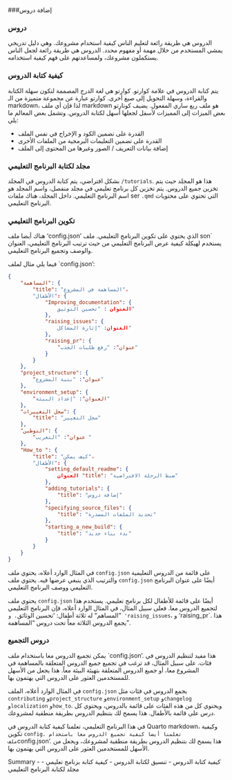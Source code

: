 ###إضافة دروس

### دروس
الدروس هي طريقة رائعة لتعليم الناس كيفية استخدام مشروعك. وهي دليل تدريجي يمشي المستخدم من خلال مهمة أو مفهوم محدد. الدروس هي طريقة رائعة لجعل الناس يستكملون مشروعك، ولمساعدتهم على فهم كيفية استخدامه.

### كيفية كتابة الدروس
يتم كتابة الدروس في علامة كوارتو. كوارتو هي لغة الدرج المصممة لتكون سهلة الكتابة والقراءة، وسهلة التحويل إلى صيغ أخرى. كوارتو عبارة عن مجموعة متميزة من الـ markdown، لذا فإن أي ملف markdown هو ملف ربع ساري المفعول. يضيف كونارتو بعض الميزات إلى المميزات لأسفل لجعلها أسهل لكتابة الدروس. وتشمل بعض المعالم ما يلي:

- القدرة على تضمين الكود و الإخراج في نفس الملف
- القدرة على تضمين التعليمات البرمجية من الملفات الأخرى
- إضافة بيانات التعريف / الصور وغيرها من المحتوى إلى الملف


### مجلد لكتابة البرنامج التعليمي 
بشكل افتراضي، يتم كتابة الدروس في المجلد `/tutorials`. هذا هو المجلد حيث يتم تخزين جميع الدروس. يتم تخزين كل برنامج تعليمي في مجلد منفصل، واسم المجلد هو اسم البرنامج التعليمي. داخل المجلد، هناك ملفات ser<unk> `.qmd` التي تحتوي على محتويات البرنامج التعليمي. 


### تكوين البرنامج التعليمي
هناك أيضا ملف 'config.json' الذي يحتوي على تكوين البرنامج التعليمي. ملف son` يستخدم لهيكلة كيفية عرض البرنامج التعليمي من حيث ترتيب البرنامج التعليمي، العنوان والوصف وتجميع البرنامج التعليمي.

فيما يلي مثال لملف `config.json':

```json
{
    "المساهمة": {
        "title": "المساهمة في المشروع"،
        "الأطفال": {
            "Improving_documentation": {
                العنوان : "تحسين التوثيق"
            },
            "raising_issues": {
                العنوان: "إثارة المشاكل"
            },
            "raising_pr": {
                "عنوان": "رفع طلبات الجذب"
            }
        }
    },
    "project_structure": {
        "عنوان": "بنية المشروع"
    },
    "environment_setup": {
        "العنوان": "إعداد البيئة"
    },
    "سجل التغييرات": {
        "title": "سجل التغيير"
    },
    "التوطين": {
        "عنوان": "التعريب "
    },
    "How_to ": {
        "title": "كيف يمكن"،
        "الأطفال": {
            "setting_default_readme": {
                العنوان "title": "ضبط الرحلة الافتراضية"
            },
            "adding_tutorials": {
                "title": "إضافة دروس"
            },
            "specifying_source_files": {
                "title": "تحديد الملفات المصدرة"
            },
            "starting_a_new_build": {
                "title": "بدء بناء جديد"
            }
        }
    }
}

```

في المثال الوارد أعلاه، يحتوي ملف `config.json` على قائمة من الدروس التعليمية والترتيب الذي ينبغي عرضها فيه. يحتوي ملف `config.json` أيضًا على عنوان البرنامج التعليمي ووصف البرنامج التعليمي.

يحتوي ملف `config.json` أيضًا على قائمة للأطفال لكل برنامج تعليمي. يستخدم هذا لتجميع الدروس معا. فعلى سبيل المثال، في المثال الوارد أعلاه، فإن البرنامج التعليمي ”المساهم“ له ثلاثة أطفال: 'تحسين الوثائق`، و 'raising_issues`، و 'raising_pr`. هذا يجمع الدروس الثلاثة معاً تحت دروس "المساهمة".

### دروس التجميع
يمكن تجميع الدروس معا باستخدام ملف `config.json'. هذا مفيد لتنظيم الدروس في فئات. على سبيل المثال، قد ترغب في تجميع جميع الدروس المتعلقة بالمساهمة في المشروع معا، أو جميع الدروس المتعلقة بتهيئة البيئة معاً. هذا يجعل من الأسهل للمستخدمين العثور على الدروس التي يهتمون بها.

في المثال الوارد أعلاه، الملف `config.json` يجمع الدروس في فئات مثل `contributing` و`project_structure` و`environment_setup` و`changelog` و`localization` و`how_to`. ويحتوي كل من هذه الفئات على قائمة بالدروس، ويحتوي كل درس على قائمة بالأطفال. هذا يسمح لك بتنظيم الدروس بطريقة منطقية لمشروعك.

في هذا البرنامج التعليمي، تعلمنا كيفية كتابة الدروس في Quarto markdown، وكيفية تكوين `config. تعلمنا أيضا كيفية تجميع الدروس معا باستخدام ملف `config.json'. هذا يسمح لك بتنظيم الدروس بطريقة منطقية لمشروعك، ويجعل من الأسهل للمستخدمين العثور على الدروس التي يهتمون بها.

Summary
    - كيفية كتابة الدروس
    - تنسيق لكتابة الدروس
    - كيفية كتابة برنامج تعليمي
    - مجلد لكتابة البرنامج التعليمي


